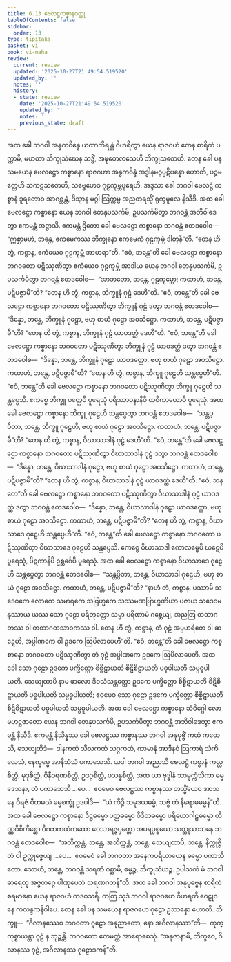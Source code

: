 ```yaml
---
title: 6.13 ဗေလဋ္ဌကစ္စာနဝတ္ထု
tableOfContents: false
sidebar:
  order: 13
type: tipitaka
basket: vi
book: vi-maha
review:
  current: review
  updated: '2025-10-27T21:49:54.519520'
  updated_by: ''
  notes: ''
  history:
  - state: review
    date: '2025-10-27T21:49:54.519520'
    updated_by: ''
    notes: ''
    previous_state: draft
---
```



<ReviewStatus review={frontmatter.review} showDetails={true} />

<HypothesisAnnotation frontmatter={frontmatter} />

<DynamicBreadcrumb />

<Division number="284" book="vi-maha" e="ch" v="3" p="318">

<Paragraph number="1288" book="vi-maha">
အထ ခေါ ဘဂဝါ အန္ဓကဝိန္ဒေ ယထာဘိရန္တံ ဝိဟရိတွာ ယေန ရာဇဂဟံ တေန စာရိကံ ပက္ကာမိ, မဟတာ ဘိက္ခုသံဃေန သဒ္ဓိံ, အဍ္ဎတေလသေဟိ ဘိက္ခုသတေဟိ. တေန ခေါ ပန သမယေန ဗေလဋ္ဌော ကစ္စာနော ရာဇဂဟာ အန္ဓကဝိန္ဒံ အဒ္ဓါနမဂ္ဂပ္ပဋိပန္နော ဟောတိ, ပဉ္စမတ္တေဟိ သကဋသတေဟိ, သဗ္ဗေဟေဝ ဂုဠကုမ္ဘပူရေဟိ. အဒ္ဒသာ ခေါ ဘဂဝါ ဗေလဋ္ဌံ ကစ္စာနံ ဒူရတောဝ အာဂစ္ဆန္တံ, ဒိသွာန မဂ္ဂါ ဩက္ကမ္မ အညတရသ္မိံ ရုက္ခမူလေ နိသီဒိ.
</Paragraph>

<Paragraph number="1289" book="vi-maha">
အထ ခေါ ဗေလဋ္ဌော ကစ္စာနော ယေန ဘဂဝါ တေနုပသင်္ကမိ, ဥပသင်္ကမိတွာ ဘဂဝန္တံ အဘိဝါဒေတွာ ဧကမန္တံ အဋ္ဌာသိ. ဧကမန္တံ ဌိတော ခေါ ဗေလဋ္ဌော ကစ္စာနော ဘဂဝန္တံ ဧတဒဝေါစ—  “ဣစ္ဆာမဟံ, ဘန္တေ, ဧကမေကဿ ဘိက္ခုနော ဧကမေကံ ဂုဠကုမ္ဘံ ဒါတုန်”တိ. “တေန ဟိ တွံ, ကစ္စာန, ဧကံယေဝ ဂုဠကုမ္ဘံ အာဟရာ”တိ. “ဧဝံ, ဘန္တေ”တိ ခေါ ဗေလဋ္ဌော ကစ္စာနော ဘဂဝတော ပဋိဿုဏိတွာ ဧကံယေဝ ဂုဠကုမ္ဘံ အာဒါယ ယေန ဘဂဝါ တေနုပသင်္ကမိ, ဥပသင်္ကမိတွာ ဘဂဝန္တံ ဧတဒဝေါစ—  “အာဘတော, ဘန္တေ, ဂုဠကုမ္ဘော; ကထာဟံ, ဘန္တေ, ပဋိပဇ္ဇာမီ”တိ? “တေန ဟိ တွံ, ကစ္စာန, ဘိက္ခူနံ ဂုဠံ ဒေဟီ”တိ. “ဧဝံ, ဘန္တေ”တိ ခေါ ဗေလဋ္ဌော ကစ္စာနော ဘဂဝတော ပဋိဿုဏိတွာ ဘိက္ခူနံ ဂုဠံ ဒတွာ ဘဂဝန္တံ ဧတဒဝေါစ—  “ဒိန္နော, ဘန္တေ, ဘိက္ခူနံ ဂုဠော, ဗဟု စာယံ ဂုဠော အဝသိဋ္ဌော. ကထာဟံ, ဘန္တေ, ပဋိပဇ္ဇာမီ”တိ? “တေန ဟိ တွံ, ကစ္စာန, ဘိက္ခူနံ ဂုဠံ ယာဝဒတ္ထံ ဒေဟီ”တိ. “ဧဝံ, ဘန္တေ”တိ ခေါ ဗေလဋ္ဌော ကစ္စာနော ဘဂဝတော ပဋိဿုဏိတွာ ဘိက္ခူနံ ဂုဠံ ယာဝဒတ္ထံ ဒတွာ ဘဂဝန္တံ ဧတဒဝေါစ—  “ဒိန္နော, ဘန္တေ, ဘိက္ခူနံ ဂုဠော ယာဝဒတ္ထော, ဗဟု စာယံ ဂုဠော အဝသိဋ္ဌော. ကထာဟံ, ဘန္တေ, ပဋိပဇ္ဇာမီ”တိ? “တေန ဟိ တွံ, ကစ္စာန, ဘိက္ခူ ဂုဠေဟိ သန္တပ္ပေဟီ”တိ. “ဧဝံ, ဘန္တေ”တိ ခေါ ဗေလဋ္ဌော ကစ္စာနော ဘဂဝတော ပဋိဿုဏိတွာ ဘိက္ခူ ဂုဠေဟိ သန္တပ္ပေသိ. ဧကစ္စေ ဘိက္ခူ ပတ္တေပိ ပူရေသုံ ပရိဿာဝနာနိပိ ထဝိကာယောပိ ပူရေသုံ. အထ ခေါ ဗေလဋ္ဌော ကစ္စာနော ဘိက္ခူ ဂုဠေဟိ သန္တပ္ပေတွာ ဘဂဝန္တံ ဧတဒဝေါစ—  “သန္တပ္ပိတာ, ဘန္တေ, ဘိက္ခူ ဂုဠေဟိ, ဗဟု စာယံ ဂုဠော အဝသိဋ္ဌော. ကထာဟံ, ဘန္တေ, ပဋိပဇ္ဇာမီ”တိ? “တေန ဟိ တွံ, ကစ္စာန, ဝိဃာသာဒါနံ ဂုဠံ ဒေဟီ”တိ. “ဧဝံ, ဘန္တေ”တိ ခေါ ဗေလဋ္ဌော ကစ္စာနော ဘဂဝတော ပဋိဿုဏိတွာ ဝိဃာသာဒါနံ ဂုဠံ ဒတွာ ဘဂဝန္တံ ဧတဒဝေါစ—  “ဒိန္နော, ဘန္တေ, ဝိဃာသာဒါနံ ဂုဠော, ဗဟု စာယံ ဂုဠော အဝသိဋ္ဌော. ကထာဟံ, ဘန္တေ, ပဋိပဇ္ဇာမီ”တိ? “တေန ဟိ တွံ, ကစ္စာန, ဝိဃာသာဒါနံ ဂုဠံ ယာဝဒတ္ထံ ဒေဟီ”တိ. “ဧဝံ, ဘန္တေ”တိ ခေါ ဗေလဋ္ဌော ကစ္စာနော ဘဂဝတော ပဋိဿုဏိတွာ ဝိဃာသာဒါနံ ဂုဠံ ယာဝဒတ္ထံ ဒတွာ ဘဂဝန္တံ ဧတဒဝေါစ—  “ဒိန္နော, ဘန္တေ, ဝိဃာသာဒါနံ ဂုဠော ယာဝဒတ္ထော, ဗဟု စာယံ ဂုဠော အဝသိဋ္ဌော. ကထာဟံ, ဘန္တေ, ပဋိပဇ္ဇာမီ”တိ? “တေန ဟိ တွံ, ကစ္စာန, ဝိဃာသာဒေ ဂုဠေဟိ သန္တပ္ပေဟီ”တိ. “ဧဝံ, ဘန္တေ”တိ ခေါ ဗေလဋ္ဌော ကစ္စာနော ဘဂဝတော ပဋိဿုဏိတွာ ဝိဃာသာဒေ ဂုဠေဟိ သန္တပ္ပေသိ. ဧကစ္စေ ဝိဃာသာဒါ ကောလမ္ဗေပိ ဃဋေပိ ပူရေသုံ, ပိဋကာနိပိ ဥစ္ဆင်္ဂေပိ ပူရေသုံ. အထ ခေါ ဗေလဋ္ဌော ကစ္စာနော ဝိဃာသာဒေ ဂုဠေဟိ သန္တပ္ပေတွာ ဘဂဝန္တံ ဧတဒဝေါစ—  “သန္တပ္ပိတာ, ဘန္တေ, ဝိဃာသာဒါ ဂုဠေဟိ, ဗဟု စာယံ ဂုဠော အဝသိဋ္ဌော. ကထာဟံ, ဘန္တေ, ပဋိပဇ္ဇာမီ”တိ? “နာဟံ တံ, ကစ္စာန, ပဿာမိ သဒေဝကေ လောကေ သမာရကေ သဗြဟ္မကေ သဿမဏဗြာဟ္မဏိယာ ပဇာယ သဒေဝမနုဿာယ ယဿ သော ဂုဠော ပရိဘုတ္တော သမ္မာ ပရိဏာမံ ဂစ္ဆေယျ, အညတြ တထာဂတဿ ဝါ တထာဂတသာဝကဿ ဝါ. တေန ဟိ တွံ, ကစ္စာန, တံ ဂုဠံ အပ္ပဟရိတေ ဝါ ဆဍ္ဍေဟိ, အပ္ပါဏကေ ဝါ ဥဒကေ ဩပိလာပေဟီ”တိ. “ဧဝံ, ဘန္တေ”တိ ခေါ ဗေလဋ္ဌော ကစ္စာနော ဘဂဝတော ပဋိဿုဏိတွာ တံ ဂုဠံ အပ္ပါဏကေ ဥဒကေ ဩပိလာပေတိ. အထ ခေါ သော ဂုဠော ဥဒကေ ပက္ခိတ္တော စိစ္စိဋာယတိ စိဋိစိဋာယတိ ပဓူပါယတိ သမ္ပဓူပါယတိ. သေယျထာပိ နာမ ဖာလော ဒိဝသံသန္တတ္တော ဥဒကေ ပက္ခိတ္တော စိစ္စိဋာယတိ စိဋိစိဋာယတိ ပဓူပါယတိ သမ္ပဓူပါယတိ; ဧဝမေဝ သော ဂုဠော ဥဒကေ ပက္ခိတ္တော စိစ္စိဋာယတိ စိဋိစိဋာယတိ ပဓူပါယတိ သမ္ပဓူပါယတိ.
</Paragraph>

<Paragraph number="1290" book="vi-maha">
အထ ခေါ ဗေလဋ္ဌော ကစ္စာနော သံဝိဂ္ဂေါ လောမဟဋ္ဌဇာတော ယေန ဘဂဝါ တေနုပသင်္ကမိ, ဥပသင်္ကမိတွာ ဘဂဝန္တံ အဘိဝါဒေတွာ ဧကမန္တံ နိသီဒိ. ဧကမန္တံ နိသိန္နဿ ခေါ ဗေလဋ္ဌဿ ကစ္စာနဿ ဘဂဝါ အနုပုဗ္ဗိံ ကထံ ကထေသိ, သေယျထိဒံ—  ဒါနကထံ သီလကထံ သဂ္ဂကထံ, ကာမာနံ အာဒီနဝံ ဩကာရံ သံကိလေသံ, နေက္ခမ္မေ အာနိသံသံ ပကာသေသိ. ယဒါ ဘဂဝါ အညာသိ ဗေလဋ္ဌံ ကစ္စာနံ ကလ္လစိတ္တံ, မုဒုစိတ္တံ, ဝိနီဝရဏစိတ္တံ, ဥဒဂ္ဂစိတ္တံ, ပသန္နစိတ္တံ, အထ ယာ ဗုဒ္ဓါနံ သာမုက္ကံသိကာ ဓမ္မဒေသနာ, တံ ပကာသေသိ …ပေ…  ဧဝမေဝ ဗေလဋ္ဌဿ ကစ္စာနဿ တသ္မိံယေဝ အာသနေ ဝိရဇံ ဝီတမလံ ဓမ္မစက္ခုံ ဥဒပါဒိ—  “ယံ ကိဉ္စိ သမုဒယဓမ္မံ, သဗ္ဗံ တံ နိရောဓဓမ္မန်”တိ. အထ ခေါ ဗေလဋ္ဌော ကစ္စာနော ဒိဋ္ဌဓမ္မော ပတ္တဓမ္မော ဝိဒိတဓမ္မော ပရိယောဂါဠှဓမ္မော တိဏ္ဏဝိစိကိစ္ဆော ဝိဂတကထံကထော ဝေသာရဇ္ဇပ္ပတ္တော အပရပ္ပစ္စယော သတ္ထုသာသနေ ဘဂဝန္တံ ဧတဒဝေါစ—  “အဘိက္ကန္တံ, ဘန္တေ, အဘိက္ကန္တံ, ဘန္တေ. သေယျထာပိ, ဘန္တေ, နိက္ကုဇ္ဇိတံ ဝါ ဥက္ကုဇ္ဇေယျ …ပေ…  ဧဝမေဝံ ခေါ ဘဂဝတာ အနေကပရိယာယေန ဓမ္မော ပကာသိတော. ဧသာဟံ, ဘန္တေ, ဘဂဝန္တံ သရဏံ ဂစ္ဆာမိ, ဓမ္မဉ္စ, ဘိက္ခုသံဃဉ္စ. ဥပါသကံ မံ ဘဂဝါ ဓာရေတု အဇ္ဇတဂ္ဂေ ပါဏုပေတံ သရဏဂတန်”တိ.
</Paragraph>

<Paragraph number="1291" book="vi-maha">
အထ ခေါ ဘဂဝါ အနုပုဗ္ဗေန စာရိကံ စရမာနော ယေန ရာဇဂဟံ တဒဝသရိ. တတြ သုဒံ ဘဂဝါ ရာဇဂဟေ ဝိဟရတိ ဝေဠုဝနေ ကလန္ဒကနိဝါပေ. တေန ခေါ ပန သမယေန ရာဇဂဟေ ဂုဠော ဥဿန္နော ဟောတိ. ဘိက္ခူ—  “ဂိလာနဿေဝ ဘဂဝတာ ဂုဠော အနုညာတော, နော အဂိလာနဿာ”တိ—  ကုက္ကုစ္စာယန္တာ ဂုဠံ န ဘုဉ္ဇန္တိ. ဘဂဝတော ဧတမတ္ထံ အာရောစေသုံ. “အနုဇာနာမိ, ဘိက္ခဝေ, ဂိလာနဿ ဂုဠံ, အဂိလာနဿ ဂုဠောဒကန်”တိ.
</Paragraph>
</Division>